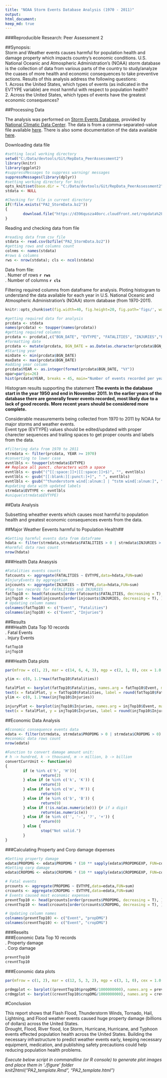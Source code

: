 ```yaml
---
title: "NOAA Storm Events Database Analysis (1970 - 2011)"
output: 
html_document:
keep_md: true
---
```

###Reproducible Research: Peer Assessment 2       

##Synopsis:    
Storm and Weather events causes harmful for population health and damage property which impacts country's economic conditions. U.S. National Oceanic and Atmospheric Administration's (NOAA) storm database is the 
collection of data from various parts of the country to study/analyze the cuases of more health and economic consequences to take preventive actions.  Results of this analysis address the following questions:  
1. Across the United States, which types of events (as indicated in the EVTYPE variable) are most harmful with respect to population health?  
2. Across the United States, which types of events have the greatest economic consequences?  

##Processing Data     

The analysis was performed on [Storm Events Database]("http://www.ncdc.noaa.gov/stormevents/ftp.jsp"), provided by [National Climatic Data Center]("http://www.ncdc.noaa.gov/"). The data is from a comma-separated-value file available [here]("https://d396qusza40orc.cloudfront.net/repdata%2Fdata%2FStormData.csv.bz2"). There is also some documentation of the data available [here]("https://d396qusza40orc.cloudfront.net/repdata%2Fpeer2_doc%2Fpd01016005curr.pdf").  

Downloading data file
```r
#setting local working directory
setwd("C:/Data/devtools/Git/RepData_PeerAssessment2")
library(knitr)
library(ggplot2)
#suppressMessages to suppress warning/ messages
suppressMessages(library(dplyr))
#setting working directory for knit
opts_knit$set(base.dir = "C:/Data/devtools/Git/RepData_PeerAssessment2")
stdata <- NULL
```
```r
#Checking for file in current directory
if(!file.exists("PA2_StormData.bz2"))
{
        download.file("https://d396qusza40orc.cloudfront.net/repdata%2Fdata%2FStormData.csv.bz2",destfile = "PA2_StormData.bz2",mode = "wb")
}

```  
Reading and checking data from file  
```r
#reading data from csv file
stdata <- read.csv(bzfile("PA2_StormData.bz2"))
#getting rows and columns count
colnms <- names(stdata)
#rows & columns
rws <- nrow(stdata); cls <- ncol(stdata)

```

Data from file:    
. Numer of rows **`r rws`**   
. Number of columns **`r cls`**  

Filtering required columns from dataframe for analysis. Ploting histogram to understand the data available for each year in U.S. National Oceanic and Atmospheric Administration's (NOAA) storm database (from 1970-2011). 

```r
knitr::opts_chunk$set(fig.width=40, fig.height=20, fig.path='figs/', warning=FALSE, message=FALSE)
```

```r
#getting required data for analysis
prcdata <- stdata
names(prcdata) <- toupper(names(prcdata))
#getting required columns
prcdata <- prcdata[,c("BGN_DATE", "EVTYPE", "FATALITIES", "INJURIES","PROPDMG","PROPDMGEXP","CROPDMG","CROPDMGEXP")]
#formatting date
prcdata <- mutate(prcdata, BGN_DATE = as.Date(as.character(prcdata$BGN_DATE), "%m/%d/%Y"))
#Starting year
minDate <- min(prcdata$BGN_DATE)
maxDate <- max(prcdata$BGN_DATE)
#adding year column
prcdata$YEAR <- as.integer(format(prcdata$BGN_DATE, "%Y"))
opar=par(ps=26)
hist(prcdata$YEAR, breaks = 45, main="Number of events recorded per year", xlab="Year", ylab="Number of events", cex=1.0, cex.main=2.5)
```


Histogram results supporting the statement **The events in the database start in the year 1950 and end in November 2011. In the earlier years of the database there are generally fewer events recorded, most likely due to a lack of good records. More recent years should be considered more complete.**

Considerable measurements being collected from 1970 to 2011 by NOAA for major storms  and weather events.  
Event type (EVTYPE) values should be edited/updated with proper charecter sequences and trailing spaces to get proper counts and labels from the data.  

```r
#filtering data from 1970 to 2011
strmdata <- filter(prcdata, YEAR >= 1970)
#converting to lower case
evntlbls <- toupper(strmdata$EVTYPE)
## Replace all punct. characters with a space
evntlbls <- gsub("(^[[:space:]]+|[[:space:]]+$)", "", evntlbls)
evntlbls <- gsub("[[:blank:][:punct:]+]", " ", evntlbls)
evntlbls <- gsub("^thunderstorm wind[:alnum:] | ^tstm wind[:alnum:]", "thunderstorm wind", evntlbls)
#updating data with updated labels
strmdata$EVTYPE <- evntlbls
#unique(strmdata$EVTYPE)
```  

##Data Analysis  

Subsetting wheather events which causes most harmful to population health and greatest economic consequences events from the data.  

##Major Weather Eevents harmful to Population Health##   
```r
#Getting harmful events data from dataframe
hdata <- filter(strmdata,strmdata$FATALITIES > 0 | strmdata$INJURIES > 0)
#harmful data rows count
nrow(hdata)
```

###Health Data Anasysis  

```r
#Fatalities events counts
fatcounts <- aggregate(FATALITIES ~ EVTYPE,data=hdata,FUN=sum)
#InjuryEvents by aggregation
injcounts <- aggregate(INJURIES ~ EVTYPE,data=hdata,FUN=sum)
#Top ten records for FATALITIES and INJURIES
fatTop10 <- head(fatcounts[order(fatcounts$FATALITIES, decreasing = T), ], 10)
injTop10 <- head(injcounts[order(injcounts$INJURIES, decreasing = T), ], 10)
# Updating column names
colnames(fatTop10) <- c("Event", "Fatalities")
colnames(injTop10) <- c("Event", "Injuries")
```
##Results  
###Health Data Top 10 records   
. Fatal Events    
. Injury Events    


```r
fatTop10
injTop10
```

###Health Data plots  

```r
par(mfrow = c(1, 2), mar = c(14, 6, 4, 3), mgp = c(2, 1, 0), cex = 1.0, cex.lab=2, cex.main=2.5)

ylim <- c(0, 1.1*max(fatTop10$Fatalities))

fatalPlot <- barplot(fatTop10$Fatalities, names.arg = fatTop10$Event, main = 'Top 10 events for fatalities', ylab = 'Number of fatalities', ylim = ylim, cex.axis = 2)
text(x = fatalPlot, y = fatTop10$Fatalities, label = round(fatTop10$Fatalities, 0), pos = 3)
ylim <- c(0, 1.1*max(injTop10$Injuries))

injuryPlot <- barplot(injTop10$Injuries, names.arg = injTop10$Event, main = 'Top 10 events for injuries', ylab = 'Number of injuries', ylim = ylim, cex.axis = 2)
text(x = fatalPlot, y = injTop10$Injuries, label = round(injTop10$Injuries, 0), pos = 3)

```

##Economic Data Analysis  

```r
#Economic consequence events data
edata <- filter(strmdata, strmdata$PROPDMG > 0 | strmdata$CROPDMG > 0)
#economic data rows count
nrow(edata)
```

```r
#Function to convert damage amount unit:
# h -> hundred, k -> thousand, m -> million, b -> billion
convertCurrUnit <- function(e) 
{
        if (e %in% c('h', 'H')){
                return(2)
        } else if (e %in% c('k', 'K')) {
                return(3)
        } else if (e %in% c('m', 'M')) {
                return(6)
        } else if (e %in% c('b', 'B')) {
                return(9)
        } else if (!is.na(as.numeric(e))) {# if a digit
                return(as.numeric(e))
        } else if (e %in% c('', '-', '?', '+')) {
                return(0)
        } else {
                stop("Not valid.")
        }
}
```

###Calculating Property and Corp damage dxpenses  

```r
#Getting property damage
edata$PROPDMG <- edata$PROPDMG * (10 ** sapply(edata$PROPDMGEXP, FUN=convertCurrUnit))
#Getting corp damage 
edata$CROPDMG <- edata$CROPDMG * (10 ** sapply(edata$CROPDMGEXP, FUN=convertCurrUnit))
```


```r
# Fatal events
prcounts <- aggregate(PROPDMG ~ EVTYPE,data=edata,FUN=sum)
crcounts <- aggregate(CROPDMG ~ EVTYPE,data=edata,FUN=sum)
# Events caused most economic expenses
prevntTop10 <- head(prcounts[order(prcounts$PROPDMG, decreasing = T), ], 10)
crevntTop10 <- head(crcounts[order(crcounts$CROPDMG, decreasing = T), ], 10)

# Updating column names
colnames(prevntTop10) <- c("Event", "propDMG")
colnames(crevntTop10) <- c("Event", "cropDMG")
```  
###Reselts  
###Economic Data Top 10 records    
. Property damage    
. Corp damage  

```r
prevntTop10
crevntTop10 
```  
###Economic data plots  

```r

par(mfrow = c(1, 2), mar = c(12, 5, 3, 2), mgp = c(3, 1, 0), cex = 1.0, las = 3, cex.lab=2, cex.main=2.5)

prdmgplot <- barplot((prevntTop10$propDMG/1000000000), names.arg = prevntTop10$Event, main = 'Top 10 events for fatalities', ylab = 'Number of fatalities (Billions)', log="y")
crdmgplot <- barplot((crevntTop10$cropDMG/1000000000), names.arg = crevntTop10$Event, main = 'Top 10 events for injuries', ylab = 'Number of injuries (Billions)', log="y")
```  

#Conclusion  

This report shows that Flash Flood, Thunderstorm Winds, Tornado, Hail, Lightning, and Flood weather events caused huge property damage (billions of dollars) across the United States.  
Drought, Flood, River flood, Ice Storm, Hurricane, Hurricane, and Typhoon events effected population health across the United States. Building the necessary infrastructure to predict weather events early, keeping necessary equipment, medication, and publishing safety precautions could help reducing population health problems.


*Execute below script in commandline (or R console) to generate plot images and place them in './figure' folder  
knit2html("PA2_template.Rmd", "PA2_template.html")*  

